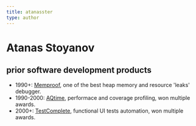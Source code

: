 ```yaml
---
title: atanasster
type: author
---
```


<Avatar size="large" src="https://pbs.twimg.com/profile_images/1195701448928968704/HpTyY7fB_400x400.jpg"/>

# Atanas Stoyanov

## prior software development products
  
- 1990+: [Memproof](http://www.scip.be/index.php?Page=ArticlesDelphi07&Lang=EN), one of the best heap memory and resource 'leaks' debugger.
- 1990-2000: [AQtime](https://smartbear.com/product/aqtime-pro/overview/), performace and coverage profiling, won multiple awards.
- 2000+: [TestComplete](https://smartbear.com/product/testcomplete/overview/), functional UI tests automation, won multiple awards.
